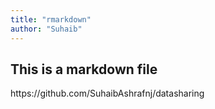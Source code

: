 ```yaml
---
title: "rmarkdown"
author: "Suhaib"
---
```


## This is a markdown file  
https://github.com/SuhaibAshrafnj/datasharing
